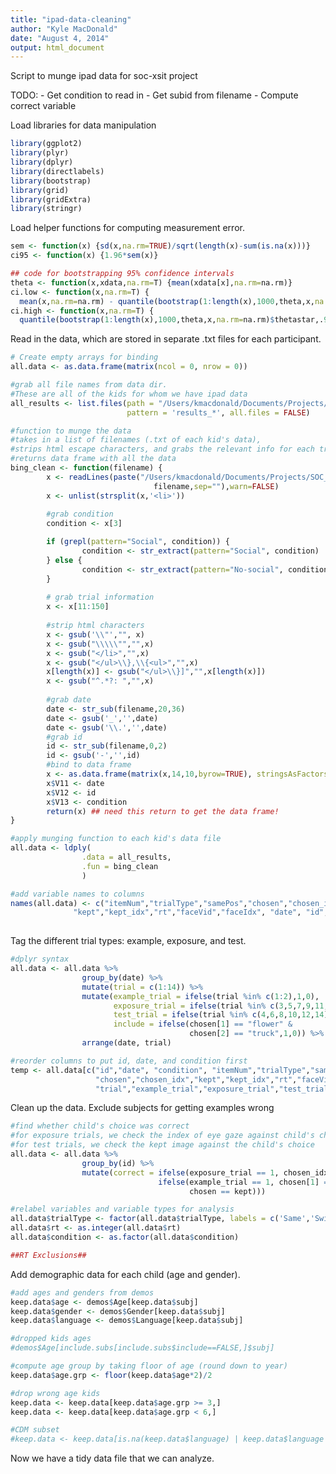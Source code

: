 ```yaml
---
title: "ipad-data-cleaning"
author: "Kyle MacDonald"
date: "August 4, 2014"
output: html_document
---
```


Script to munge ipad data for soc-xsit project

TODO:
- Get condition to read in 
- Get subid from filename
- Compute correct variable 

Load libraries for data manipulation

```r
library(ggplot2)
library(plyr)
library(dplyr)
library(directlabels)
library(bootstrap)
library(grid)
library(gridExtra)
library(stringr)
```

Load helper functions for computing measurement error.

```r
sem <- function(x) {sd(x,na.rm=TRUE)/sqrt(length(x)-sum(is.na(x)))}
ci95 <- function(x) {1.96*sem(x)}

## code for bootstrapping 95% confidence intervals
theta <- function(x,xdata,na.rm=T) {mean(xdata[x],na.rm=na.rm)}
ci.low <- function(x,na.rm=T) {
  mean(x,na.rm=na.rm) - quantile(bootstrap(1:length(x),1000,theta,x,na.rm=na.rm)$thetastar,.025,na.rm=na.rm)}
ci.high <- function(x,na.rm=T) {
  quantile(bootstrap(1:length(x),1000,theta,x,na.rm=na.rm)$thetastar,.975,na.rm=na.rm) - mean(x,na.rm=na.rm)}
```

Read in the data, which are stored in separate .txt files for each participant.

```r
# Create empty arrays for binding 
all.data <- as.data.frame(matrix(ncol = 0, nrow = 0))

#grab all file names from data dir. 
#These are all of the kids for whom we have ipad data
all_results <- list.files(path = "/Users/kmacdonald/Documents/Projects/SOC_XSIT/raw_data/child/",
                          pattern = 'results_*', all.files = FALSE)

#function to munge the data
#takes in a list of filenames (.txt of each kid's data), 
#strips html escape characters, and grabs the relevant info for each trial
#returns data frame with all the data
bing_clean <- function(filename) {
        x <- readLines(paste("/Users/kmacdonald/Documents/Projects/SOC_XSIT/raw_data/child/", 
                                filename,sep=""),warn=FALSE)
        x <- unlist(strsplit(x,'<li>'))
        
        #grab condition 
        condition <- x[3]

        if (grepl(pattern="Social", condition)) {
                condition <- str_extract(pattern="Social", condition)
        } else {
                condition <- str_extract(pattern="No-social", condition)
        }
                
        # grab trial information 
        x <- x[11:150]
        
        #strip html characters
        x <- gsub('\\"',"", x)
        x <- gsub("\\\\\"","",x)
        x <- gsub("</li>","",x)
        x <- gsub("</ul>\\},\\{<ul>","",x)
        x[length(x)] <- gsub("</ul>\\}]","",x[length(x)])
        x <- gsub("^.*?: ","",x)
        
        #grab date 
        date <- str_sub(filename,20,36)
        date <- gsub('_','',date)
        date <- gsub('\\.','',date)
        #grab id
        id <- str_sub(filename,0,2)
        id <- gsub('-','',id)
        #bind to data frame
        x <- as.data.frame(matrix(x,14,10,byrow=TRUE), stringsAsFactors=F)
        x$V11 <- date
        x$V12 <- id
        x$V13 <- condition
        return(x) ## need this return to get the data frame!
}

#apply munging function to each kid's data file
all.data <- ldply(
                .data = all_results,
                .fun = bing_clean
                )

#add variable names to columns
names(all.data) <- c("itemNum","trialType","samePos","chosen","chosen_idx",
              "kept","kept_idx","rt","faceVid","faceIdx", "date", "id", "condition")
 
```

Tag the different trial types: example, exposure, and test.

```r
#dplyr syntax
all.data <- all.data %>% 
                group_by(date) %>%
                mutate(trial = c(1:14)) %>%
                mutate(example_trial = ifelse(trial %in% c(1:2),1,0),
                       exposure_trial = ifelse(trial %in% c(3,5,7,9,11,13),1,0),
                       test_trial = ifelse(trial %in% c(4,6,8,10,12,14),1,0),
                       include = ifelse(chosen[1] == "flower" & 
                                        chosen[2] == "truck",1,0)) %>%
                arrange(date, trial)

#reorder columns to put id, date, and condition first
temp <- all.data[c("id","date", "condition", "itemNum","trialType","samePos",
                   "chosen","chosen_idx","kept","kept_idx","rt","faceVid","faceIdx",
                   "trial","example_trial","exposure_trial","test_trial","include")]
```

Clean up the data. Exclude subjects for getting examples wrong

```r
#find whether child's choice was correct 
#for exposure trials, we check the index of eye gaze against child's choice
#for test trials, we check the kept image against the child's choice 
all.data <- all.data %>% 
                group_by(id) %>%
                mutate(correct = ifelse(exposure_trial == 1, chosen_idx == faceIdx, 
                                 ifelse(example_trial == 1, chosen[1] == "flower" & chosen[2] == "truck",
                                        chosen == kept))) 

#relabel variables and variable types for analysis
all.data$trialType <- factor(all.data$trialType, labels = c('Same','Switch'))
all.data$rt <- as.integer(all.data$rt)
all.data$condition <- as.factor(all.data$condition)

##RT Exclusions##
```

Add demographic data for each child (age and gender).

```r

#add ages and genders from demos
keep.data$age <- demos$Age[keep.data$subj]
keep.data$gender <- demos$Gender[keep.data$subj]
keep.data$language <- demos$Language[keep.data$subj]

#dropped kids ages
#demos$Age[include.subs[include.subs$include==FALSE,]$subj]

#compute age group by taking floor of age (round down to year)
keep.data$age.grp <- floor(keep.data$age*2)/2

#drop wrong age kids
keep.data <- keep.data[keep.data$age.grp >= 3,]
keep.data <- keep.data[keep.data$age.grp < 6,]

#CDM subset
#keep.data <- keep.data[is.na(keep.data$language) | keep.data$language >=90,]
```

Now we have a tidy data file that we can analyze. 
